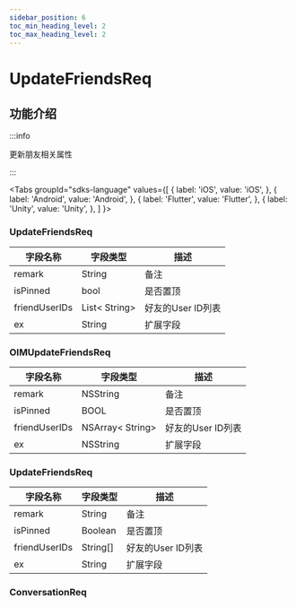 ```yaml
---
sidebar_position: 6
toc_min_heading_level: 2
toc_max_heading_level: 2
---
```


# UpdateFriendsReq

## 功能介绍

:::info

更新朋友相关属性

:::

<Tabs
groupId="sdks-language"
values={[
{ label: 'iOS', value: 'iOS', },
{ label: 'Android', value: 'Android', },
{ label: 'Flutter', value: 'Flutter', },
{ label: 'Unity', value: 'Unity', },
]
}>

<TabItem value="Flutter">

### UpdateFriendsReq

| 字段名称          | 字段类型                                           | 描述                                                                  |
| ----------------- | -------------------------------------------------- | --------------------------------------------------------------------- |
| remark       | String             | 备注                                                                 |
| isPinned          | bool                                               | 是否置顶                                                              |
| friendUserIDs      | List< String\>                                                | 好友的User ID列表                                                    |
| ex                | String                                             | 扩展字段                                                        |

</TabItem>

<TabItem value="iOS">

### OIMUpdateFriendsReq

| 字段名称          | 字段类型                                           | 描述                                                                  |
| ----------------- | -------------------------------------------------- | --------------------------------------------------------------------- |
| remark       | NSString             | 备注                                                                 |
| isPinned          | BOOL                                               | 是否置顶                                                              |
| friendUserIDs      | NSArray< String\>                                                | 好友的User ID列表                                                    |
| ex                | NSString                                             | 扩展字段                                                        |

</TabItem>

<TabItem value="Android">

### UpdateFriendsReq

| 字段名称          | 字段类型                                           | 描述                                                                  |
| ----------------- | -------------------------------------------------- | --------------------------------------------------------------------- |
| remark       | String             | 备注                                                                 |
| isPinned          | Boolean                                               | 是否置顶                                                              |
| friendUserIDs      | String[]                                                | 好友的User ID列表                                                    |
| ex                | String                                             | 扩展字段                                                        |


</TabItem>

<TabItem value="Unity">

### ConversationReq

</TabItem>

</Tabs>
